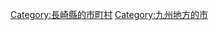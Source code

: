 {{DEFAULTSORT:Minamishimabara-shi}}
[[Category:長崎縣的市町村|Category:長崎縣的市町村]]
[[Category:九州地方的市|Category:九州地方的市]]
